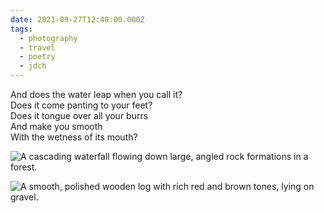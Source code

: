 ```yaml
---
date: 2021-09-27T12:40:00.000Z
tags:
  - photography
  - travel
  - poetry
  - jdch
---
```

And does the water leap when you call it?<br/>
Does it come panting to your feet?<br/>
Does it tongue over all your burrs<br/>
And make you smooth<br/>
With the wetness of its mouth?

![A cascading waterfall flowing down large, angled rock formations in a forest.](/assets/photos/20210927-IMG_4621.jpg)

![A smooth, polished wooden log with rich red and brown tones, lying on gravel.](/assets/photos/20210927-IMG_4615.jpg)